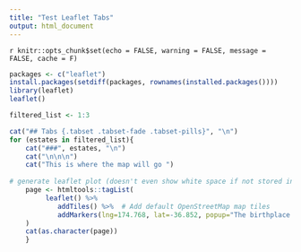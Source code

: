 ```yaml
---
title: "Test Leaflet Tabs"
output: html_document
---
```


`r knitr::opts_chunk$set(echo = FALSE, warning = FALSE, message = FALSE, cache = F)`

```r
packages <- c("leaflet")
install.packages(setdiff(packages, rownames(installed.packages())))
library(leaflet)
leaflet()
```

```r

filtered_list <- 1:3

cat("## Tabs {.tabset .tabset-fade .tabset-pills}", "\n")
for (estates in filtered_list){
    cat("###", estates, "\n")
    cat("\n\n\n")
    cat("This is where the map will go ")
    
# generate leaflet plot (doesn't even show white space if not stored in tagList)
    page <- htmltools::tagList(
         leaflet() %>%
            addTiles() %>%  # Add default OpenStreetMap map tiles
            addMarkers(lng=174.768, lat=-36.852, popup="The birthplace of R")
    )
    cat(as.character(page))
    }
```